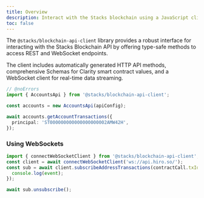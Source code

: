 ```yaml
---
title: Overview
description: Interact with the Stacks blockchain using a JavaScript client library.
toc: false
---
```



The `@stacks/blockchain-api-client` library provides a robust interface for interacting with the Stacks Blockchain API by offering type-safe methods to access REST and WebSocket endpoints.

The client includes automatically generated HTTP API methods, comprehensive Schemas for Clarity smart contract values, and a WebSocket client for real-time data streaming.

```ts twoslash
// @noErrors
import { AccountsApi } from '@stacks/blockchain-api-client';

const accounts = new AccountsApi(apiConfig);

await accounts.getAccountTransactions({
  principal: 'ST000000000000000000002AMW42H',
});
```

### Using WebSockets

```ts
import { connectWebSocketClient } from '@stacks/blockchain-api-client';
const client = await connectWebSocketClient('ws://api.hiro.so/');
const sub = await client.subscribeAddressTransactions(contractCall.txId, event => {
  console.log(event);
});

await sub.unsubscribe();
```
